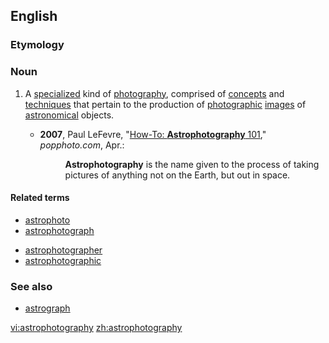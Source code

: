 ==English==
{{wikipedia}}
===Etymology===
{{prefix|astro|photography}}

===Noun===
{{en-noun|-}}

# {{astronomy|photography}} A [[specialize]]d kind of [[photography]], comprised of [[concept]]s and [[technique]]s that pertain to the production of [[photographic]] [[images]] of [[astronomical]] objects.
#* '''2007''', Paul LeFevre, "[http://www.popphoto.com/popularphotographyfeatures/4064/how-to-astrophotography-101.html How-To: '''Astrophotography''' 101]," ''popphoto.com'', Apr.: 
#*: '''Astrophotography''' is the name given to the process of taking pictures of anything not on the Earth, but out in space.

====Related terms====
{{rel-top|Terms related to ''astrophotography''}}
*[[astrophoto]]
*[[astrophotograph]]
{{rel-mid}}
*[[astrophotographer]]
*[[astrophotographic]]
{{rel-bottom}}

===See also===
* [[astrograph]]

[[vi:astrophotography]]
[[zh:astrophotography]]